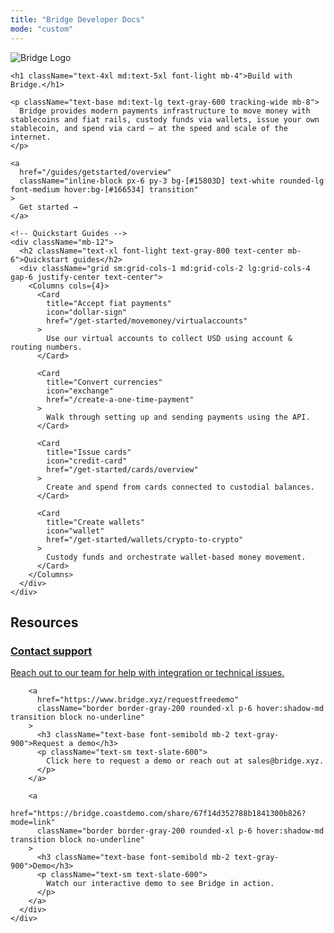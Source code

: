 ```yaml
---
title: "Bridge Developer Docs"
mode: "custom"
---
```


<div className="bg-gradient-to-b from-[#d4f2ef] via-[#f7fafc] to-white text-center text-gray-900">
  <div className="max-w-4xl mx-auto px-6 pt-6 pb-4">
    <img
      src="/logo/bridge_logo.png"
      alt="Bridge Logo"
      className="h-10 mb-6 select-none pointer-events-none mx-auto"
      draggable="false"
    />

    <h1 className="text-4xl md:text-5xl font-light mb-4">Build with Bridge.</h1>

    <p className="text-base md:text-lg text-gray-600 tracking-wide mb-8">
      Bridge provides modern payments infrastructure to move money with stablecoins and fiat rails, custody funds via wallets, issue your own stablecoin, and spend via card — at the speed and scale of the internet.
    </p>

    <a
      href="/guides/getstarted/overview"
      className="inline-block px-6 py-3 bg-[#15803D] text-white rounded-lg font-medium hover:bg-[#166534] transition"
    >
      Get started →
    </a>
  </div>
</div>


<div className="bg-white pt-12 pb-16">
  <div className="max-w-6xl mx-auto px-6">

    <!-- Quickstart Guides -->
    <div className="mb-12">
      <h2 className="text-xl font-light text-gray-800 text-center mb-6">Quickstart guides</h2>
      <div className="grid sm:grid-cols-1 md:grid-cols-2 lg:grid-cols-4 gap-6 justify-center text-center">
        <Columns cols={4}>
          <Card
            title="Accept fiat payments"
            icon="dollar-sign"
            href="/get-started/movemoney/virtualaccounts"
          >
            Use our virtual accounts to collect USD using account & routing numbers.
          </Card>
      
          <Card
            title="Convert currencies"
            icon="exchange"
            href="/create-a-one-time-payment"
          >
            Walk through setting up and sending payments using the API.
          </Card>
      
          <Card
            title="Issue cards"
            icon="credit-card"
            href="/get-started/cards/overview"
          >
            Create and spend from cards connected to custodial balances.
          </Card>
      
          <Card
            title="Create wallets"
            icon="wallet"
            href="/get-started/wallets/crypto-to-crypto"
          >
            Custody funds and orchestrate wallet-based money movement.
          </Card>
        </Columns>
      </div>
    </div>

<!-- Resources -->
<div className="mb-12">
  <h2 className="text-xl font-light text-gray-800 text-center mb-6">Resources</h2>
      <div className="grid sm:grid-cols-1 md:grid-cols-2 lg:grid-cols-3 gap-6 justify-center text-center">
        <a
          href="https://support.bridge.xyz"
          className="border border-gray-200 rounded-xl p-6 hover:shadow-md transition block no-underline"
        >
          <h3 className="text-base font-semibold mb-2 text-gray-900">Contact support</h3>
          <p className="text-sm text-slate-600">
            Reach out to our team for help with integration or technical issues.
          </p>
        </a>

        <a
          href="https://www.bridge.xyz/requestfreedemo"
          className="border border-gray-200 rounded-xl p-6 hover:shadow-md transition block no-underline"
        >
          <h3 className="text-base font-semibold mb-2 text-gray-900">Request a demo</h3>
          <p className="text-sm text-slate-600">
            Click here to request a demo or reach out at sales@bridge.xyz.
          </p>
        </a>

        <a
          href="https://bridge.coastdemo.com/share/67f14d352788b1841300b826?mode=link"
          className="border border-gray-200 rounded-xl p-6 hover:shadow-md transition block no-underline"
        >
          <h3 className="text-base font-semibold mb-2 text-gray-900">Demo</h3>
          <p className="text-sm text-slate-600">
            Watch our interactive demo to see Bridge in action.
          </p>
        </a>
      </div>
    </div>

  </div>
</div>